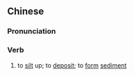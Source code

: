{{also|淤积}}
==Chinese==
{{zh-forms|s=淤积}}

===Pronunciation===
{{zh-pron
|m=yūjī
|c=jyu1 zik1
|mn=qz:ir-chiak/xm:u-chek/zz:i-chek
|cat=v
}}

===Verb===
{{zh-verb}}

# to [[silt]] up; to [[deposit]]; to [[form]] [[sediment]]